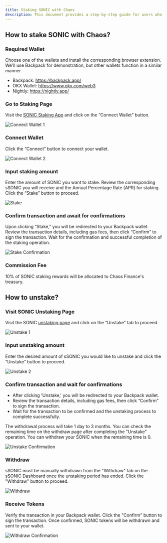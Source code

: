```yaml
---
title: Staking SONIC with Chaos
description: This document provides a step-by-step guide for users who wanted to participate LSD program with Chaos Finance
---
```


## How to stake SONIC with Chaos?

### Required Wallet

Choose one of the wallets and install the corresponding browser extension. We'll use Backpack for demonstration, but other wallets function in a similar manner.

- Backpack: https://backpack.app/ 
- OKX Wallet: https://www.okx.com/web3 
- Nightly: https://nightly.app/

### Go to Staking Page

Visit the [SONIC Staking App](https://app.chaosfinance.xyz) and click on the “Connect Wallet” button.

![Connect Wallet 1](/docs/stake_with_chaos/connect-wallet-1.png)

### Connect Wallet

Click the “Connect” button to connect your wallet.


![Connect Wallet 2](/docs/stake_with_chaos/connect-wallet-2.png)

### Input staking amount

Enter the amount of SONIC you want to stake. Review the corresponding sSONIC you will receive and the Annual Percentage Rate (APR) for staking. Click the “Stake” button to proceed.

![Stake](/docs/stake_with_chaos/stake.png)

### Confirm transaction and await for confirmations

Upon clicking “Stake,” you will be redirected to your Backpack wallet. Review the transaction details, including gas fees, then click “Confirm” to sign the transaction. Wait for the confirmation and successful completion of the staking operation.


![Stake Confirmation](/docs/stake_with_chaos/stake-confirmation.png)

### Commission Fee

10% of SONIC staking rewards will be allocated to Chaos Finance's treasury.

## How to unstake?

### Visit SONIC Unstaking Page

Visit the SONIC [unstaking page](https://app.chaosfinance.xyz/SONIC/?tab=unstake) and click on the “Unstake” tab to proceed.


![Unstake 1](/docs/stake_with_chaos/unstake-1.png)

### Input unstaking amount

Enter the desired amount of sSONIC you would like to unstake and click the “Unstake” button to proceed.

![Unstake 2](/docs/stake_with_chaos/unstake-2.png)

### Confirm transaction and wait for confirmations

- After clicking 'Unstake,' you will be redirected to your Backpack wallet.
- Review the transaction details, including gas fees, then click “Confirm” to sign the transaction.
- Wait for the transaction to be confirmed and the unstaking process to complete successfully.


<Callout>
The withdrawal process will take 1 day to 3 months. You can check the remaining time on the withdraw page after completing the "Unstake" operation. You can withdraw your SONIC when the remaining time is 0.
</Callout>


![Unstake Confirmation](/docs/stake_with_chaos/unstake-confirmation.png)

### Withdraw

sSONIC must be manually withdrawn from the "Withdraw" tab on the sSONIC Dashboard once the unstaking period has ended. Click the "Withdraw" button to proceed.


![Withdraw](/docs/stake_with_chaos/withdraw.png)

### Receive Tokens

Verify the transaction in your Backpack wallet. Click the "Confirm" button to sign the transaction. Once confirmed, SONIC tokens will be withdrawn and sent to your wallet.

![Withdraw Confirmation](/docs/stake_with_chaos/withdraw-confirmation.png)
